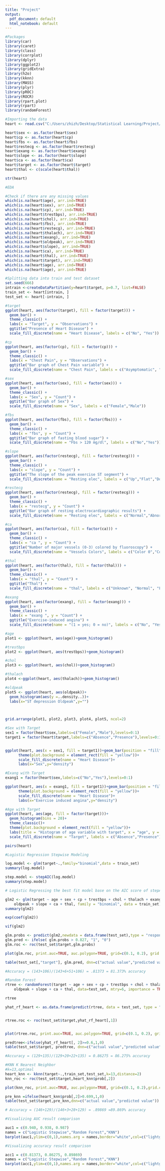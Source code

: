 ---
title: "Project"
output:
  pdf_document: default
  html_notebook: default
---
```{r}
#Packages
library(car)
library(caret)
library(class)
library(corrplot)
library(dplyr)
library(ggplot2)
library(gridExtra)
library(h2o)
library(kknn)
library(MASS)
library(plyr)
library(pROC)
library(ROCR)
library(rpart.plot)
library(rpart)
library(randomForest)

```


```{r}
#Importing the data
heart <- read.csv("C:/Users/zhizh/Desktop/Statistical Learning/Project/heart.csv")

heart$sex <- as.factor(heart$sex)
heart$cp <- as.factor(heart$cp)
heart$fbs <- as.factor(heart$fbs)
heart$restecg <- as.factor(heart$restecg)
heart$exang <- as.factor(heart$exang)
heart$slope <- as.factor(heart$slope)
heart$ca <- as.factor(heart$ca)
heart$target <- as.factor(heart$target)
heart$thal <- c(scale(heart$thal))

str(heart)
```

```{r}
#EDA

#Check if there are any missing values 
which(is.na(heart$age), arr.ind=TRUE)
which(is.na(heart$sex), arr.ind=TRUE)
which(is.na(heart$cp), arr.ind=TRUE)
which(is.na(heart$trestbps), arr.ind=TRUE)
which(is.na(heart$chol), arr.ind=TRUE)
which(is.na(heart$fbs), arr.ind=TRUE)
which(is.na(heart$restecg), arr.ind=TRUE)
which(is.na(heart$thalach), arr.ind=TRUE)
which(is.na(heart$exang), arr.ind=TRUE)
which(is.na(heart$oldpeak), arr.ind=TRUE)
which(is.na(heart$slope), arr.ind=TRUE)
which(is.na(heart$ca), arr.ind=TRUE)
which(is.na(heart$thal), arr.ind=TRUE)
which(is.na(heart$target), arr.ind=TRUE)
which(is.na(heart$age), arr.ind=TRUE)
which(is.na(heart$age), arr.ind=TRUE)

```

```{r}
#Splitting data into train and test dataset
set.seed(666)
intrain <-createDataPartition(y=heart$target, p=0.7, list=FALSE)
train_set <- heart[intrain, ]
test_set <- heart[-intrain, ]

```

```{r}
#target
ggplot(heart, aes(factor(target), fill = factor(target))) +
  geom_bar() +
  theme_classic() +
  labs(x = "Target", y = "Observations") +
  ggtitle("Presence of Heart Disease") +
  scale_fill_discrete(name = "Heart Disease", labels = c("No", "Yes"))

#cp
ggplot(heart, aes(factor(cp), fill = factor(cp))) +
  geom_bar() +
  theme_classic() +
  labs(x = "Chest Pain", y = "Observations") +
  ggtitle("Bar graph of Chest Pain variable") +
  scale_fill_discrete(name = "Chest Pain", labels = c("Asymptomatic", "Typical Angina","Atypical Angina","Non-anginal Pain"))

#sex
ggplot(heart, aes(factor(sex), fill = factor(sex))) +
  geom_bar() +
  theme_classic() +
  labs(x = "Sex", y = "Count") +
  ggtitle("Bar graph of Sex") +
  scale_fill_discrete(name = "Sex", labels = c("Female","Male"))

#fbs
ggplot(heart, aes(factor(fbs), fill = factor(fbs))) +
  geom_bar() +
  theme_classic() +
  labs(x = "fbs", y = "Count") +
  ggtitle("Bar graph of fasting blood sugar") +
  scale_fill_discrete(name = "Fbs > 120 mg/dl", labels = c("No","Yes"))


```

```{r}
#slope
ggplot(heart, aes(factor(restecg), fill = factor(restecg))) +
  geom_bar() +
  theme_classic() +
  labs(x = "slope", y = "Count") +
  ggtitle("The slope of the peak exercise ST segment") +
  scale_fill_discrete(name = "Resting elec", labels = c("Up","Flat","Down"))

#restecg
ggplot(heart, aes(factor(restecg), fill = factor(restecg))) +
  geom_bar() +
  theme_classic() +
  labs(x = "restecg", y = "Count") +
  ggtitle("Bar graph of resting electrocardiographic results") +
  scale_fill_discrete(name = "Resting elec", labels = c("Normal","Abnormal","Probable or definite"))

#ca
ggplot(heart, aes(factor(ca), fill = factor(ca))) +
  geom_bar() +
  theme_classic() +
  labs(x = "ca ", y = "Count") +
  ggtitle("Number of major vessels (0-3) colored by fluoroscopy") +
  scale_fill_discrete(name = "Vessels Colors", labels = c("Color 0","Color 1","Color 2", "Color 3", "Unknown"))

#thal
ggplot(heart, aes(factor(thal), fill = factor(thal))) +
  geom_bar() +
  theme_classic() +
  labs(x = "thal", y = "Count") +
  ggtitle("Thal") +
  scale_fill_discrete(name = "thal", labels = c("Unknown", "Normal", "Fixable Defect", "Reversable Defect"))

#exang
ggplot(heart, aes(factor(exang), fill = factor(exang))) +
  geom_bar() +
  theme_classic() +
  labs(x = "exang ", y = "Count") +
  ggtitle("Exercise-induced angina") +
  scale_fill_discrete(name = "(1 = yes; 0 = no)", labels = c("No", "Yes"))


```


```{r}
#age
plot1 <- ggplot(heart, aes(age))+geom_histogram() 

#trestbps
plot2 <- ggplot(heart, aes(trestbps))+geom_histogram()

#chol
plot3 <- ggplot(heart, aes(chol))+geom_histogram()

#thalach
plot4 <-ggplot(heart, aes(thalach))+geom_histogram()

#oldpeak
plot5 <- ggplot(heart, aes(oldpeak))+
  geom_histogram(aes(y =..density..))+
  labs(x="ST depression Oldpeak",y="") 
            


grid.arrange(plot1, plot2, plot3, plot4, plot5, ncol=2)
```

```{r}
#Sex with Target
sex1 = factor(heart$sex,labels=c("Female","Male"),levels=0:1)
target1 = factor(heart$target,labels=c("Absence","Presence"),levels=0:1)


ggplot(heart, aes(x = sex1, fill = target1))+geom_bar(position = "fill")+
      theme(plot.background = element_rect(fill = "yellow"))+
      scale_fill_discrete(name = "Heart Disease")+
      labs(x="Sex",y="density")

#Exang with Target
exang1 = factor(heart$sex,labels=c("No","Yes"),levels=0:1)

ggplot(heart, aes(x = exang1, fill = target1))+geom_bar(position = "fill")+
      theme(plot.background = element_rect(fill = "yellow"))+
      scale_fill_discrete(name = "Heart Disease")+
      labs(x="Exercise induced angina",y="density")

#Age with Target
ggplot(heart, aes(age, fill = factor(target)))+
  geom_histogram(bins = 20)+
  theme_classic()+
  theme(plot.background = element_rect(fill = "yellow"))+
  labs(title = "Histogram of age variable with target", x = "age", y = "count")+
  scale_fill_discrete(name = "Target", labels = c("Absence","Presence"))

```


```{r}
pairs(heart)
```

```{r}
#Logistic Regression Stepwise Modeling

log.model <- glm(target~.,family="binomial",data = train_set)
summary(log.model)

step.model <- stepAIC(log.model)
summary(step.model)

```
```{r}
# Logistic Regressing the best fit model base on the AIC score of stepAIC

glm2 <- glm(target ~ age + sex + cp + trestbps + chol + thalach + exang + 
    oldpeak + slope + ca + thal, family = "binomial", data = train_set)
summary(glm2)

exp(coef(glm2))

vif(glm2)

glm.probs <- predict(glm2,newdata = data.frame(test_set),type = "response")
glm.pred <- ifelse( glm.probs > 0.827, "1", "0")
glm.roc <- roc(test_set$target,glm.probs)

plot(glm.roc, print.auc=TRUE, auc.polygon=TRUE, grid=c(0.1, 0.2), grid.col=c("yellow", "red"), max.auc.polygon=TRUE, auc.polygon.col="skyblue", print.thres=TRUE, main='ROC Curve of logistic regression')

table(test_set[,"target"], glm.pred, dnn=c("actual value","predicted value"))

#Accuracy = (143+106)/(143+6+51+106) = .81373 = 81.373% accuracy
```

```{r}
#Random Forest 
rtree <- randomForest(target ~ age + sex + cp + trestbps + chol + thalach + exang + 
    oldpeak + slope + ca + thal, data=test_set, mtry=6, importance = TRUE, ntree=12)

rtree

yhat_rf_heart <- as.data.frame(predict(rtree, data = test_set, type = "prob"))


rtree.roc <- roc(test_set$target,yhat_rf_heart[,1])


plot(rtree.roc, print.auc=TRUE, auc.polygon=TRUE, grid=c(0.1, 0.2), grid.col=c("yellow", "red"), max.auc.polygon=TRUE, auc.polygon.col="skyblue", print.thres=TRUE, main='ROC Curve of RandomForest')

predtree<-ifelse(yhat_rf_heart[, 2]>=0.6,1,0)
table(test_set$target, predtree, dnn=c("actual value","predicted value"))

#Accuracy = (129+135)/(129+20+22+135) = 0.86275 = 86.275% accuracy
```

```{r}
#KNN K Nearest Neighbor
#k=13,optimal
heart_knn <- kknn(target~.,train_set,test_set,k=13,distance=2)
knn_roc <- roc(test_set$target,heart_knn$prob[,2])

plot(knn_roc, print.auc=TRUE, auc.polygon=TRUE, grid=c(0.1, 0.2),grid.col=c("green", "red"), max.auc.polygon=TRUE,auc.polygon.col="skyblue", print.thres=TRUE,main='ROC Curve of KNN')

pre_knn =ifelse(heart_knn$prob[,2]>0.699,1,0)
table(test_set$target,pre_knn,dnn=c("actual value","predicted value"))

# Accuracy = (146+129)/(146+3+28+129) = .89869 =89.869% accuracy
```

```{r}
#Visualizing AUC result comparison

auc1 = c(0.940, 0.938, 0.987)
names = c("Logistic Stepwise","Random Forest","KNN")
barplot(auc1,ylim=c(0,1),names.arg = names,border="white",col=c("lightgreen","yellow2","orange2"),main="AUC of three algorithms")

#Visualizing accuracy result comparison

acc1 = c(0.81373, 0.86275, 0.89869)
names = c("Logistic Stepwise","Random Forest","KNN")
barplot(acc1,ylim=c(0,1),names.arg = names,border="white",col=c("lightgreen","yellow2","orange2"),main="Accuracy of three algorithms")

```

